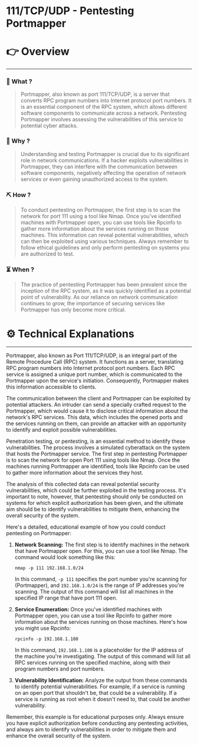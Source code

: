 # 111/TCP/UDP - Pentesting Portmapper


# 👉 Overview

---

### 👀 What ?

> Portmapper, also known as port 111/TCP/UDP, is a server that converts RPC program numbers into Internet protocol port numbers. It is an essential component of the RPC system, which allows different software components to communicate across a network. Pentesting Portmapper involves assessing the vulnerabilities of this service to potential cyber attacks.
> 

### 🧐 Why ?

> Understanding and testing Portmapper is crucial due to its significant role in network communications. If a hacker exploits vulnerabilities in Portmapper, they can interfere with the communication between software components, negatively affecting the operation of network services or even gaining unauthorized access to the system.
> 

### ⛏️ How ?

> To conduct pentesting on Portmapper, the first step is to scan the network for port 111 using a tool like Nmap. Once you've identified machines with Portmapper open, you can use tools like Rpcinfo to gather more information about the services running on those machines. This information can reveal potential vulnerabilities, which can then be exploited using various techniques. Always remember to follow ethical guidelines and only perform pentesting on systems you are authorized to test.
> 

### ⏳ When ?

> The practice of pentesting Portmapper has been prevalent since the inception of the RPC system, as it was quickly identified as a potential point of vulnerability. As our reliance on network communication continues to grow, the importance of securing services like Portmapper has only become more critical.
> 

# ⚙️ Technical Explanations

---

Portmapper, also known as Port 111/TCP/UDP, is an integral part of the Remote Procedure Call (RPC) system. It functions as a server, translating RPC program numbers into Internet protocol port numbers. Each RPC service is assigned a unique port number, which is communicated to the Portmapper upon the service's initiation. Consequently, Portmapper makes this information accessible to clients.

The communication between the client and Portmapper can be exploited by potential attackers. An intruder can send a specially crafted request to the Portmapper, which would cause it to disclose critical information about the network's RPC services. This data, which includes the opened ports and the services running on them, can provide an attacker with an opportunity to identify and exploit possible vulnerabilities.

Penetration testing, or pentesting, is an essential method to identify these vulnerabilities. The process involves a simulated cyberattack on the system that hosts the Portmapper service. The first step in pentesting Portmapper is to scan the network for open Port 111 using tools like Nmap. Once the machines running Portmapper are identified, tools like Rpcinfo can be used to gather more information about the services they host.

The analysis of this collected data can reveal potential security vulnerabilities, which could be further exploited in the testing process. It's important to note, however, that pentesting should only be conducted on systems for which explicit authorization has been given, and the ultimate aim should be to identify vulnerabilities to mitigate them, enhancing the overall security of the system.

Here's a detailed, educational example of how you could conduct pentesting on Portmapper:

1. **Network Scanning:** The first step is to identify machines in the network that have Portmapper open. For this, you can use a tool like Nmap. The command would look something like this:
    
    ```
    nmap -p 111 192.168.1.0/24
    
    ```
    
    In this command, `-p 111` specifies the port number you're scanning for (Portmapper), and `192.168.1.0/24` is the range of IP addresses you're scanning. The output of this command will list all machines in the specified IP range that have port 111 open.
    
2. **Service Enumeration:** Once you've identified machines with Portmapper open, you can use a tool like Rpcinfo to gather more information about the services running on those machines. Here's how you might use Rpcinfo:
    
    ```
    rpcinfo -p 192.168.1.100
    
    ```
    
    In this command, `192.168.1.100` is a placeholder for the IP address of the machine you're investigating. The output of this command will list all RPC services running on the specified machine, along with their program numbers and port numbers.
    
3. **Vulnerability Identification:** Analyze the output from these commands to identify potential vulnerabilities. For example, if a service is running on an open port that shouldn't be, that could be a vulnerability. If a service is running as root when it doesn't need to, that could be another vulnerability.

Remember, this example is for educational purposes only. Always ensure you have explicit authorization before conducting any pentesting activities, and always aim to identify vulnerabilities in order to mitigate them and enhance the overall security of the system.
